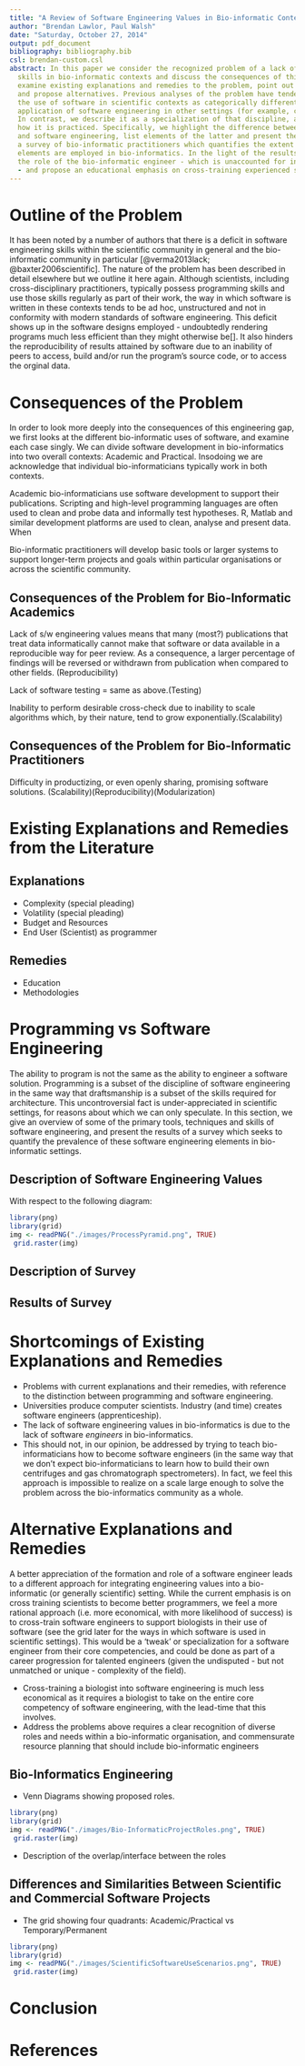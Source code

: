 ```yaml
---
title: "A Review of Software Engineering Values in Bio-informatic Contexts"
author: "Brendan Lawlor, Paul Walsh"
date: "Saturday, October 27, 2014"
output: pdf_document
bibliography: bibliography.bib
csl: brendan-custom.csl
abstract: In this paper we consider the recognized problem of a lack of software engineering
  skills in bio-informatic contexts and discuss the consequences of this lack. We
  examine existing explanations and remedies to the problem, point out their shortcomings,
  and propose alternatives. Previous analyses of the problem have tended to treat
  the use of software in scientific contexts as categorically different from the general
  application of software engineering in other settings (for example, commercially).
  In contrast, we describe it as a specialization of that discipline, and examine
  how it is practiced. Specifically, we highlight the difference between programming
  and software engineering, list elements of the latter and present the results of
  a survey of bio-informatic practitioners which quantifies the extent to which those
  elements are employed in bio-informatics. In the light of the results we identify
  the role of the bio-informatic engineer - which is unaccounted for in the literature
  - and propose an educational emphasis on cross-training experienced software engineers
---
```


  
# Outline of the Problem
It has been noted by a number of authors that there is a deficit in software engineering skills within the scientific community in general and the bio-informatic community in particular [@verma2013lack; @baxter2006scientific]. The nature of the problem has been described in detail elsewhere but we outline it here again. Although scientists, including cross-disciplinary practitioners, typically possess programming skills and use those skills regularly as part of their work, the way in which software is written in these contexts tends to be ad hoc, unstructured and not in conformity with modern standards of software engineering. This deficit shows up in the software designs employed - undoubtedly rendering programs much less efficient than they might otherwise be[]. It also hinders the reproducibility of results attained by software due to an inability of peers to access, build and/or run the program's source code, or to access the orginal data.

# Consequences of the Problem
In order to look more deeply into the consequences of this engineering gap, we first looks at the different bio-informatic uses of software, and examine each case singly. We can divide software development in bio-informatics into two overall contexts: Academic and Practical. Insodoing we are acknowledge that individual bio-informaticians typically work in both contexts. 

Academic bio-informaticians use software development to support their publications. Scripting and high-level programming languages are often used to clean and probe data and informally test hypotheses. R, Matlab and similar development platforms are used to clean, analyse and present data. When 

Bio-informatic practitioners will develop basic tools or larger systems to support longer-term projects and goals within particular organisations or across the scientific community.

## Consequences of the Problem for Bio-Informatic Academics
Lack of s/w engineering values means that many (most?) publications that treat data informatically cannot make that software or data available in a reproducible way for peer review. As a consequence, a larger percentage of findings will be reversed or withdrawn from publication when compared to other fields. (Reproducibility) 

Lack of software testing = same as above.(Testing) 

Inability to perform desirable cross-check due to inability to scale algorithms which, by their nature, tend to grow exponentially.(Scalability) 



## Consequences of the Problem for Bio-Informatic Practitioners

Difficulty in productizing, or even openly sharing, promising software solutions. (Scalability)(Reproducibility)(Modularization)


# Existing Explanations and Remedies from the Literature
## Explanations

* Complexity (special pleading)
* Volatility (special pleading)
* Budget and Resources
* End User (Scientist) as programmer

## Remedies
* Education
* Methodologies

# Programming vs Software Engineering

The ability to program is not the same as the ability to engineer a software solution. Programming is a subset of the discipline of software engineering in the same way that draftsmanship is a subset of the skills required for architecture. This uncontroversial fact is under-appreciated in scientific settings, for reasons about which we can only speculate. In this section, we give an overview of some of the primary tools, techniques and skills of software engineering, and present the results of a survey which seeks to quantify the prevalence of these software engineering elements in bio-informatic settings.

## Description of Software Engineering Values  
With respect to the following diagram:


```r
library(png)
library(grid)
img <- readPNG("./images/ProcessPyramid.png", TRUE)
 grid.raster(img)
```


## Description of Survey

## Results of Survey

# Shortcomings of Existing Explanations and Remedies
* Problems with current explanations and their remedies, with reference to the distinction between programming and software engineering. 
* Universities produce computer scientists. Industry (and time) creates software engineers (apprenticeship).
* The lack of software engineering values in bio-informatics is due to the lack of software _engineers_ in bio-informatics.
* This should not, in our opinion, be addressed by trying to teach bio-informaticians how to become software engineers (in the same way that we don't expect bio-informaticians to learn how to build their own centrifuges and gas chromatograph spectrometers). In fact, we feel this approach is impossible to realize on a scale large enough to solve the problem across the bio-informatics community as a whole. 


# Alternative Explanations and Remedies
A better appreciation of the formation and role of a software engineer leads to a different approach for integrating engineering values into a bio-informatic (or generally scientific) setting. While the current emphasis is on cross training scientists to become better programmers, we feel a more rational approach (i.e. more economical, with more likelihood of success) is to cross-train software engineers to support biologists in their use of software (see the grid later for the ways in which software is used in scientific settings). This would be a 'tweak' or specialization for a software engineer from their core competencies, and could be done as part of a career progression for talented engineers (given the undisputed - but not unmatched or unique - complexity of the field).

* Cross-training a biologist into software engineering is much less economical as it requires a biologist to take on the entire core competency of software engineering, with the lead-time that this involves.
* Address the problems above requires a clear recognition of diverse roles and needs within a bio-informatic organisation, and commensurate resource planning that should include bio-informatic engineers

## Bio-Informatics Engineering
* Venn Diagrams showing proposed roles.
 
```r
library(png)
library(grid)
img <- readPNG("./images/Bio-InformaticProjectRoles.png", TRUE)
 grid.raster(img)
```

* Description of the overlap/interface between the roles


## Differences and Similarities Between Scientific and Commercial Software Projects

* The grid showing four quadrants: Academic/Practical vs Temporary/Permanent

```r
library(png)
library(grid)
img <- readPNG("./images/ScientificSoftwareUseScenarios.png", TRUE)
 grid.raster(img)
```

# Conclusion

# References
